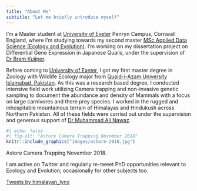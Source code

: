 ```yaml
---
title: "About Me"
subtitle: "Let me briefly introduce myself"
---
```


I'm a Master student at [University of Exeter](https://exeter.ac.uk/) Penryn Campus, Cornwall England, where I'm studying towards my second master [MSc Applied Data Science (Ecology and Evolution)](https://www.exeter.ac.uk/study/postgraduate/courses/mathematics/appdataeco/). I'm working on my dissertation project on Differential Gene Expression in Japanese Quails, under the supervision of [Dr Bram Kuijper](https://biosciences.exeter.ac.uk/staff/profile/index.php?web_id=Bram_Kuijper).

Before coming to [University of Exeter](https://exeter.ac.uk/), I got my first master degree in Zoology with Wildlife Ecology major from [Quaid-i-Azam University Islamabad, Pakistan](https://qau.edu.pk). As this was a research based degree, I conducted intensive field work utilizing Camera trapping and non-invasive genetic sampling to document the abundance and density of Mammals with a focus on large carnivores and there prey species. I worked in the rugged and inhospitable mountainous terrain of Himalayas and Hindukush across Northern Pakistan. All of these fields were carried out under the supervision and generous support of [Dr Muhammad Ali Nawaz](http://qufaculty.qu.edu.qa/anawaz/).

::: column-margin
```r
#| echo: false
#| fig-alt: "Astore Camera Trapping November 2018"
knitr::include_graphics("images/astore-2018.jpg")
```

::: {.extra-small-text .dark-gray-text .topbr}
Astore Camera Trapping November 2018.
:::
:::

I am active on Twitter and regularly re-tweet PhD opportunities relevant to Ecology and Evolution; occasionally for other subjects too.

<!-- ::: {.small-text} -->

<a class="twitter-timeline" href="https://twitter.com/himalayan_lynx?ref_src=twsrc%5Etfw">Tweets by himalayan_lynx</a>

```{=html}
<script async src="https://platform.twitter.com/widgets.js" charset="utf-8"></script>
```
<!-- ::: -->
